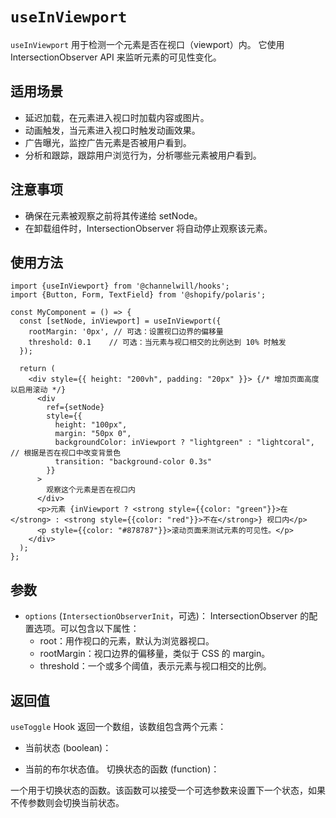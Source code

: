 <Meta title="DOM Hooks/useInViewport" />

# `useInViewport`

`useInViewport` 用于检测一个元素是否在视口（viewport）内。 它使用 IntersectionObserver API 来监听元素的可见性变化。

## 适用场景
- 延迟加载，在元素进入视口时加载内容或图片。
- 动画触发，当元素进入视口时触发动画效果。
- 广告曝光，监控广告元素是否被用户看到。
- 分析和跟踪，跟踪用户浏览行为，分析哪些元素被用户看到。


## 注意事项
- 确保在元素被观察之前将其传递给 setNode。
- 在卸载组件时，IntersectionObserver 将自动停止观察该元素。

## 使用方法

```tsx
import {useInViewport} from '@channelwill/hooks';
import {Button, Form, TextField} from '@shopify/polaris';

const MyComponent = () => {
  const [setNode, inViewport] = useInViewport({
    rootMargin: '0px', // 可选：设置视口边界的偏移量
    threshold: 0.1    // 可选：当元素与视口相交的比例达到 10% 时触发
  });

  return (
    <div style={{ height: "200vh", padding: "20px" }}> {/* 增加页面高度以启用滚动 */}
      <div
        ref={setNode}
        style={{
          height: "100px",
          margin: "50px 0",
          backgroundColor: inViewport ? "lightgreen" : "lightcoral", // 根据是否在视口中改变背景色
          transition: "background-color 0.3s"
        }}
      >
        观察这个元素是否在视口内
      </div>
      <p>元素 {inViewport ? <strong style={{color: "green"}}>在</strong> : <strong style={{color: "red"}}>不在</strong>} 视口内</p>
      <p style={{color: "#878787"}}>滚动页面来测试元素的可见性。</p>
    </div>
  );
};
```

## 参数
- `options` (`IntersectionObserverInit`，可选)：
    IntersectionObserver 的配置选项。可以包含以下属性：
    - root：用作视口的元素，默认为浏览器视口。
    - rootMargin：视口边界的偏移量，类似于 CSS 的 margin。
    - threshold：一个或多个阈值，表示元素与视口相交的比例。

## 返回值
`useToggle` Hook 返回一个数组，该数组包含两个元素：

- 当前状态 (boolean)：

- 当前的布尔状态值。
切换状态的函数 (function)：

一个用于切换状态的函数。该函数可以接受一个可选参数来设置下一个状态，如果不传参数则会切换当前状态。